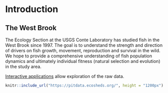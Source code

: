 # Introduction {.unnumbered}

## The West Brook

The Ecology Section at the USGS Conte Laboratory has studied fish in the West Brook since 1997. The goal is to understand the strength and direction of drivers on fish growth, movement, reproduction and survival in the wild. We hope to provide a comprehensive understanding of fish population dynamics and ultimately individual fitness (natural selection and evolution) in the study area.

[Interactive applications](https://pitdata.ecosheds.org/) allow exploration of the raw data.

```r
knitr::include_url("https://pitdata.ecosheds.org/", height = "1200px")
```
